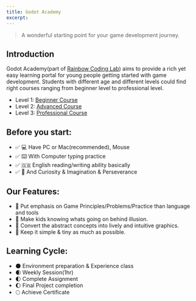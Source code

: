 ```yaml
---
title: Godot Academy
excerpt: 
---
```


> A wonderful starting point for your game development journey.

## Introduction

Godot Academy(part of [Rainbow Coding Lab](http://rainbowcodinglab.com/)) aims to provide a rich yet easy learning portal for young people getting started with game development. Students with different age and different levels could find right courses ranging from beginner level to professional level.

- Level 1: [Beginner Course](plans#beginner-course-%F0%9F%A7%91)
- Level 2: [Advanced Course](plans#advanced-course-)
- Level 3: [Professional Course](plans#professional-course-%F0%9F%A7%91)

## Before you start:

- ✅ 💻 Have PC or Mac(recommended), Mouse
- ✅ ⌨️ With Computer typing practice
- ✅ 🇬🇧 English reading/writing ability basically
- ✅ 🧩 And Curiosity & Imagination & Perseverance


## Our Features:

- 🎉 Put emphasis on Game Principles/Problems/Practice than language and tools
- 🎉 Make kids knowing whats going on behind illusion.
- 🎉 Convert the abstract concepts into lively and intuitive graphics.
- 🎉 Keep it simple & tiny as much as possible.


## Learning Cycle:

- 🌑 Environment preparation & Experience class
- 🌒 Weekly Session(1hr)
- 🌓 Complete Assignment
- 🌔 Final Project completion
- 🌕 Achieve Certificate


